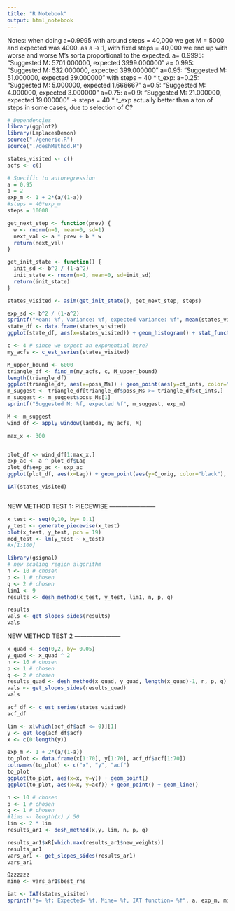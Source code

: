 ```yaml
---
title: "R Notebook"
output: html_notebook
---
```

Notes: when doing a=0.9995 with around steps = 40,000 we get M = 5000 and expected was 4000. 
as a -> 1, with fixed steps = 40,000 we end up with worse and worse M's sorta proportional to the expected. 
  a= 0.9995: "Suggested M: 5701.000000, expected 3999.000000"
  a= 0.995:  "Suggested M: 532.000000, expected 399.000000"
  a=0.95: "Suggested M: 51.000000, expected 39.000000"
with steps = 40 * t_exp:
  a=0.25: "Suggested M: 5.000000, expected 1.666667"
  a=0.5: "Suggested M: 4.000000, expected 3.000000"
  a=0.75: 
  a=0.9: "Suggested M: 21.000000, expected 19.000000"
-> steps = 40 * t_exp actually better than a ton of steps in some cases, due to selection of C?
  
  
```r
# Dependencies
library(ggplot2)
library(LaplacesDemon)
source("./generic.R")
source("./deshMethod.R")
```

```r
states_visited <- c()
acfs <- c()
```
```r
# Specific to autoregression 
a = 0.95
b = 2
exp_m <- 1 + 2*(a/(1-a))
#steps = 40*exp_m
steps = 10000

get_next_step <- function(prev) {
  w <- rnorm(n=1, mean=0, sd=1)
  next_val <- a * prev + b * w
  return(next_val)
}

get_init_state <- function() {
  init_sd <- b^2 / (1-a^2)
  init_state <- rnorm(n=1, mean=0, sd=init_sd)
  return(init_state)
}

states_visited <- asim(get_init_state(), get_next_step, steps)
```
```r
exp_sd <- b^2 / (1-a^2)
sprintf("Mean: %f, Variance: %f, expected variance: %f", mean(states_visited), sd(states_visited)^2, exp_sd)
state_df <- data.frame(states_visited)
ggplot(state_df, aes(x=states_visited)) + geom_histogram() + stat_function(fun = dnorm,args = with(state_df, c(mean = 0, sd=exp_sd)))
```

```r
c <- 4 # since we expect an exponential here?
my_acfs <- c_est_series(states_visited)
```

```r
M_upper_bound <- 6000
triangle_df <- find_m(my_acfs, c, M_upper_bound)
length(triangle_df)
ggplot(triangle_df, aes(x=poss_Ms)) + geom_point(aes(y=ct_ints, color="forestgreen"), size=0.75) + geom_line(aes(y=ct_ints,color="forestgreen")) + geom_line(aes(y=poss_Ms, color="blue")) + ggtitle("Comparing M to c*Tau_int with c=6") + scale_color_manual(name = "", labels = c("M", "c*tau_int(M)"),values = c("forestgreen", "blue"))
m_suggest <- triangle_df[triangle_df$poss_Ms >= triangle_df$ct_ints,]
m_suggest <- m_suggest$poss_Ms[1]
sprintf("Suggested M: %f, expected %f", m_suggest, exp_m)
```
```r
M <- m_suggest
wind_df <- apply_window(lambda, my_acfs, M)
```
```r
max_x <- 300


plot_df <- wind_df[1:max_x,]
exp_ac <- a ^ plot_df$Lag
plot_df$exp_ac <- exp_ac
ggplot(plot_df, aes(x=Lag)) + geom_point(aes(y=C_orig, color="black"), size=0.25) + geom_line(aes(y=C_orig, color="black")) + geom_point(aes(y=exp_ac, color="deeppink"), size=0.25) + geom_line(aes(y=exp_ac, color="deeppink")) +ggtitle("Expected Autocorrelation vs. Heuristic") + scale_color_manual(name = "", labels = c("Heuristic", "Expected"),values = c("black", "deeppink")) + xlab("Lag") + ylab("C")
```
```r
IAT(states_visited)
```


```r

```


NEW METHOD TEST 1: PIECEWISE       -----------------------
```r
x_test <- seq(0,10, by= 0.1)
y_test <- generate_piecewise(x_test)
plot(x_test, y_test, pch = 19)
mod_test <- lm(y_test ~ x_test)
#x[1:100]
```
```r
library(gsignal)
# new scaling region algorithm
n <- 10 # chosen
p <- 1 # chosen
q <- 2 # chosen
lim1 <- 9
results <- desh_method(x_test, y_test, lim1, n, p, q)
```

```r
results
vals <- get_slopes_sides(results)
vals
```
NEW METHOD TEST 2       -----------------------
```r
x_quad <- seq(0,2, by= 0.05)
y_quad <- x_quad ^ 2
n <- 10 # chosen
p <- 1 # chosen
q <- 2 # chosen
results_quad <- desh_method(x_quad, y_quad, length(x_quad)-1, n, p, q)
vals <- get_slopes_sides(results_quad)
vals
```
```r
acf_df <- c_est_series(states_visited)
acf_df
```
```r
lim <- x[which(acf_df$acf <= 0)][1]
y <- get_log(acf_df$acf)
x <- c(0:length(y))
```
```r
exp_m <- 1 + 2*(a/(1-a))
to_plot <- data.frame(x[1:70], y[1:70], acf_df$acf[1:70])
colnames(to_plot) <- c("x", "y", "acf")
to_plot
ggplot(to_plot, aes(x=x, y=y)) + geom_point()
ggplot(to_plot, aes(x=x, y=acf)) + geom_point() + geom_line()
```
```r
n <- 10 # chosen
p <- 1 # chosen
q <- 1 # chosen
#lims <- length(x) / 50
lim <- 2 * lim
results_ar1 <- desh_method(x,y, lim, n, p, q)

```
```r
results_ar1$xR[which.max(results_ar1$new_weights)]
results_ar1
vars_ar1 <- get_slopes_sides(results_ar1)
vars_ar1
```
```r
Ωzzzzzz
mine <- vars_ar1$best_rhs
```
```r
iat <- IAT(states_visited)
sprintf("a= %f: Expected= %f, Mine= %f, IAT function= %f", a, exp_m, mine, iat)
```

